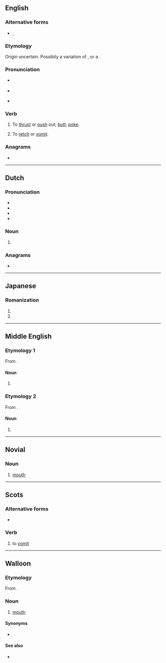 {{also|Boke|bókè|bokë|Böke}}
==English==

===Alternative forms===
* {{l|en|boak}}, {{l|en|buck}}

===Etymology===
Origin uncertain. Possibily a variation of {{l|en|poke}}, or a {{blend|en|butt|poke|nocap=9}}.

===Pronunciation===
* {{a|RP}} {{IPA|en|/bəʊk/}}
* {{a|GA}} {{IPA|en|/boʊk/}}
* {{rhymes|en|əʊk}}

===Verb===
{{en-verb}}

# {{lb|en|ambitransitive|UK|_|dialectal}} To [[thrust]] or [[push]] out; [[butt]]; [[poke]].
# {{lb|en|intransitive}} To [[retch]] or [[vomit]].

===Anagrams===
* {{anagrams|en|a=beko|Kobe|Kōbe}}

----

==Dutch==

===Pronunciation===
* {{IPA|nl|/ˈboːkə/}}
* {{audio|nl|Nl-boke.ogg|Audio}}
* {{rhymes|nl|oːkə}}
* {{hyphenation|nl|bo|ke}}

===Noun===
{{nl-noun-dim}}

# {{nl-noun form of|dim|bo}}

===Anagrams===
* {{l|nl|boek}}

----

==Japanese==

===Romanization===
{{ja-romaji}}

# {{ja-romanization of|ぼけ}}
# {{ja-romanization of|ボケ}}

----

==Middle English==

===Etymology 1===
From {{inh|enm|ang|bōc}}.

====Noun====
{{head|enm|noun}}

# {{alternative form of|enm|booke}}

===Etymology 2===
From {{inh|enm|ang|bucca}}.

====Noun====
{{head|enm|noun}}

# {{alternative form of|enm|bukke}}

----

==Novial==

===Noun===
{{nov-noun}}

# [[mouth]]

----

==Scots==

===Alternative forms===
* {{l|sco|boak}}

===Verb===
{{head|sco|verb}}

# to [[vomit]]

----

==Walloon==

===Etymology===
From {{inh|wa|la|bucca}}.

===Noun===
{{wa-noun|f}}

# {{lb|wa|anatomy}} [[mouth]]

====Synonyms====
* {{l|wa|boutche}}

====See also====
* {{l|wa|gueuye}}